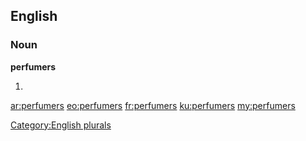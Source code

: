 ==English==

===Noun===
'''perfumers'''

# {{plural of|perfumer}}

[[Category:English plurals]]

[[ar:perfumers]]
[[eo:perfumers]]
[[fr:perfumers]]
[[ku:perfumers]]
[[my:perfumers]]